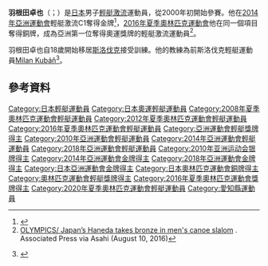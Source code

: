 {{Infobox sportsperson
| image = 2019 ICF Canoe slalom World Championships 110 - Takuya Haneda.jpg
| caption = 
| birth_date = {{birth date and age|1987|7|17|df=yes}}
| birth_place = [[日本|日本]][[豐田市|豐田市]]
| height = {{height|m=1.75}}
| weight = {{convert|65|kg}}
|sport=[[輕艇激流|輕艇激流]] 
| headercolor = lightsteelblue
| medaltemplates = 
{{MedalCountry | {{JPN}} }}
{{MedalCompetition|[[奧運|奧運]]}}
{{MedalBronze| [[2016年夏季奧林匹克運動會|2016 里約熱內盧]] | [[2016年夏季奧林匹克運動會男子單人加拿大式艇輕艇激流比賽|C-1]]}}
{{MedalCompetition | [[亞洲運動會輕艇比賽|亞洲運動會]] }}
{{MedalGold | [[2014年亞洲運動會|2014 仁川]] | [[2014年亞洲運動會輕艇比賽|C-1]] }}
}}

'''羽根田卓也'''（{{lang-ja|はねだ たくや}}；{{bd|1987年|7月17日}}）是[[日本|日本]]男子[[輕艇激流|輕艇激流]]運動員，從2000年初開始參賽。他在[[2014年亞洲運動會|2014年亞洲運動會]]輕艇激流C1奪得金牌<ref>{{cite web
 |url          = http://www.incheon2014.kr/Sports/Biographies/Athletes_Profile/?ParticCode=5104623&lang=en
 |title        = HANEDA Takuya
 |website      = Incheon2014.kr
 |publisher    = The 17th Incheon Asian Games Organizing Committee
 |accessdate   = 2016年5月11日
 |archiveurl   = https://web.archive.org/web/20141106192333/http://www.incheon2014.kr/Sports/Biographies/Athletes_Profile/?ParticCode=5104623&lang=en
 |archivedate  = 2014年11月6日
 |deadurl      = yes
}}</ref>，[[2016年夏季奧林匹克運動會|2016年夏季奧林匹克運動會]]他在同一個項目奪得銅牌，成為亞洲第一位奪得奧運獎牌的輕艇激流運動員<ref>[http://www.asahi.com/ajw/articles/AJ201608100008.html OLYMPICS/ Japan’s Haneda takes bronze in men's canoe slalom] {{Wayback|url=http://www.asahi.com/ajw/articles/AJ201608100008.html |date=20160811144340 }}. Associated Press via Asahi (August 10, 2016)</ref>。

羽根田卓也自18歲開始移居[[斯洛伐克|斯洛伐克]]接受訓練。他的教練為前斯洛伐克輕艇運動員[[Milan_Kubáň|Milan Kubáň]]<ref>{{cite web|title=Hanedov bronzový príbeh so slovenským rukopisom|url=http://sport.aktuality.sk/c/229876/rio-2016-hanedov-bronzovy-pribeh-so-slovenskym-rukopisom/|accessdate=10 August 2016|archive-date=2019-08-18|archive-url=https://web.archive.org/web/20190818115316/https://sport.aktuality.sk/c/229876/rio-2016-hanedov-bronzovy-pribeh-so-slovenskym-rukopisom/|dead-url=no}} {{sk icon}}</ref>。

==參考資料==
{{reflist}}

{{DEFAULTSORT:Haneda, Takuya}}
[[Category:日本輕艇運動員|Category:日本輕艇運動員]]
[[Category:日本奧運輕艇運動員|Category:日本奧運輕艇運動員]]
[[Category:2008年夏季奧林匹克運動會輕艇運動員|Category:2008年夏季奧林匹克運動會輕艇運動員]]
[[Category:2012年夏季奧林匹克運動會輕艇運動員|Category:2012年夏季奧林匹克運動會輕艇運動員]]
[[Category:2016年夏季奧林匹克運動會輕艇運動員|Category:2016年夏季奧林匹克運動會輕艇運動員]]
[[Category:亞洲運動會輕艇獎牌得主|Category:亞洲運動會輕艇獎牌得主]]
[[Category:2010年亞洲運動會輕艇運動員|Category:2010年亞洲運動會輕艇運動員]]
[[Category:2014年亞洲運動會輕艇運動員|Category:2014年亞洲運動會輕艇運動員]]
[[Category:2018年亞洲運動會輕艇運動員|Category:2018年亞洲運動會輕艇運動員]]
[[Category:2010年亚洲运动会银牌得主|Category:2010年亚洲运动会银牌得主]]
[[Category:2014年亞洲運動會金牌得主|Category:2014年亞洲運動會金牌得主]]
[[Category:2018年亞洲運動會金牌得主|Category:2018年亞洲運動會金牌得主]]
[[Category:日本亞洲運動會金牌得主|Category:日本亞洲運動會金牌得主]]
[[Category:日本奧林匹克運動會銅牌得主|Category:日本奧林匹克運動會銅牌得主]]
[[Category:奧林匹克運動會輕艇獎牌得主|Category:奧林匹克運動會輕艇獎牌得主]]
[[Category:2016年夏季奧林匹克運動會獎牌得主|Category:2016年夏季奧林匹克運動會獎牌得主]]
[[Category:2020年夏季奧林匹克運動會輕艇運動員|Category:2020年夏季奧林匹克運動會輕艇運動員]]
[[Category:愛知縣運動員|Category:愛知縣運動員]]